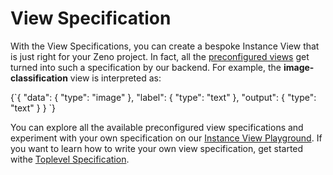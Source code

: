 
# View Specification

With the View Specifications, you can create a bespoke Instance View that is just right for your Zeno project.
In fact, all the [preconfigured views](/docs/views/existing) get turned into such a specification by our backend.
For example, the **image-classification** view is interpreted as:

<CodeBlock language="json">
  {`{
  "data": {
    "type": "image"
  },
  "label": {
    "type": "text"
  },
  "output": {
    "type": "text"
  }
}
`}
</CodeBlock>

You can explore all the available preconfigured view specifications and experiment with your own specification on our [Instance View Playground](https://zeno-ml.github.io/instances/).
If you want to learn how to write your own view specification, get started withe [Toplevel Specification](/docs/views/spec/toplevel).
